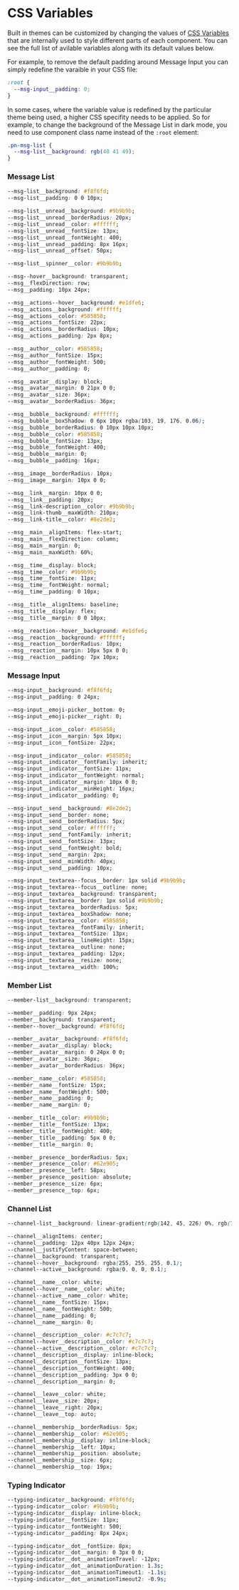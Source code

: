 
<Meta title="UI Customization/CSS Variables" />

# CSS Variables

Built in themes can be customized by changing the values of
[CSS Variables](https://developer.mozilla.org/en-US/docs/Web/CSS/Using_CSS_custom_properties)
that are internally used to style different parts of each component. You can see the full list of
avilable variables along with its default values below.

For example, to remove the default padding around Message Input you can simply redefine the varaible
in your CSS file:

```css
:root {
  --msg-input__padding: 0;
}
```

In some cases, where the variable value is redefined by the particular theme being used, a higher
CSS specifity needs to be applied. So for example, to change the background of the Message List in
dark mode, you need to use component class name instead of the `:root` element:

```css
.pn-msg-list {
  --msg-list__background: rgb(40 41 49);
}
```

### Message List

```css
--msg-list__background: #f8f6fd;
--msg-list__padding: 0 0 10px;

--msg-list__unread__background: #9b9b9b;
--msg-list__unread__borderRadius: 20px;
--msg-list__unread__color: #ffffff;
--msg-list__unread__fontSize: 13px;
--msg-list__unread__fontWeight: 400;
--msg-list__unread__padding: 8px 16px;
--msg-list__unread__offset: 50px;

--msg-list__spinner__color: #9b9b9b;

--msg--hover__background: transparent;
--msg__flexDirection: row;
--msg__padding: 10px 24px;

--msg__actions--hover__background: #e1dfe6;
--msg__actions__background: #ffffff;
--msg__actions__color: #585858;
--msg__actions__fontSize: 22px;
--msg__actions__borderRadius: 10px;
--msg__actions__padding: 2px 8px;

--msg__author__color: #585858;
--msg__author__fontSize: 15px;
--msg__author__fontWeight: 500;
--msg__author__padding: 0;

--msg__avatar__display: block;
--msg__avatar__margin: 0 21px 0 0;
--msg__avatar__size: 36px;
--msg__avatar__borderRadius: 36px;

--msg__bubble__background: #ffffff;
--msg__bubble__boxShadow: 0 6px 10px rgba(103, 19, 176, 0.06);
--msg__bubble__borderRadius: 0 10px 10px 10px;
--msg__bubble__color: #585858;
--msg__bubble__fontSize: 13px;
--msg__bubble__fontWeight: 400;
--msg__bubble__margin: 0;
--msg__bubble__padding: 16px;

--msg__image__borderRadius: 10px;
--msg__image__margin: 10px 0 0;

--msg__link__margin: 10px 0 0;
--msg__link__padding: 20px;
--msg__link-description__color: #9b9b9b;
--msg__link-thumb__maxWidth: 210px;
--msg__link-title__color: #8e2de2;

--msg__main__alignItems: flex-start;
--msg__main__flexDirection: column;
--msg__main__margin: 0;
--msg__main__maxWidth: 60%;

--msg__time__display: block;
--msg__time__color: #9b9b9b;
--msg__time__fontSize: 11px;
--msg__time__fontWeight: normal;
--msg__time__padding: 0 10px;

--msg__title__alignItems: baseline;
--msg__title__display: flex;
--msg__title__margin: 0 0 10px;

--msg__reaction--hover__background: #e1dfe6;
--msg__reaction__background: #ffffff;
--msg__reaction__borderRadius: 10px;
--msg__reaction__margin: 10px 5px 0 0;
--msg__reaction__padding: 7px 10px;
```

### Message Input

```css
--msg-input__background: #f8f6fd;
--msg-input__padding: 0 24px;

--msg-input__emoji-picker__bottom: 0;
--msg-input__emoji-picker__right: 0;

--msg-input__icon__color: #585858;
--msg-input__icon__margin: 5px 10px;
--msg-input__icon__fontSize: 22px;

--msg-input__indicator__color: #585858;
--msg-input__indicator__fontFamily: inherit;
--msg-input__indicator__fontSize: 11px;
--msg-input__indicator__fontWeight: normal;
--msg-input__indicator__margin: 10px 0 0;
--msg-input__indicator__minHeight: 16px;
--msg-input__indicator__padding: 0;

--msg-input__send__background: #8e2de2;
--msg-input__send__border: none;
--msg-input__send__borderRadius: 5px;
--msg-input__send__color: #ffffff;
--msg-input__send__fontFamily: inherit;
--msg-input__send__fontSize: 13px;
--msg-input__send__fontWeight: bold;
--msg-input__send__margin: 2px;
--msg-input__send__minWidth: 40px;
--msg-input__send__padding: 10px;

--msg-input__textarea--focus__border: 1px solid #9b9b9b;
--msg-input__textarea--focus__outline: none;
--msg-input__textarea__background: transparent;
--msg-input__textarea__border: 1px solid #9b9b9b;
--msg-input__textarea__borderRadius: 5px;
--msg-input__textarea__boxShadow: none;
--msg-input__textarea__color: #585858;
--msg-input__textarea__fontFamily: inherit;
--msg-input__textarea__fontSize: 13px;
--msg-input__textarea__lineHeight: 15px;
--msg-input__textarea__outline: none;
--msg-input__textarea__padding: 12px;
--msg-input__textarea__resize: none;
--msg-input__textarea__width: 100%;
```

### Member List

```css
--member-list__background: transparent;

--member__padding: 9px 24px;
--member__background: transparent;
--member--hover__background: #f8f6fd;

--member__avatar__background: #f8f6fd;
--member__avatar__display: block;
--member__avatar__margin: 0 24px 0 0;
--member__avatar__size: 36px;
--member__avatar__borderRadius: 36px;

--member__name__color: #585858;
--member__name__fontSize: 15px;
--member__name__fontWeight: 500;
--member__name__padding: 0;
--member__name__margin: 0;

--member__title__color: #9b9b9b;
--member__title__fontSize: 13px;
--member__title__fontWeight: 400;
--member__title__padding: 5px 0 0;
--member__title__margin: 0;

--member__presence__borderRadius: 5px;
--member__presence__color: #62e905;
--member__presence__left: 58px;
--member__presence__position: absolute;
--member__presence__size: 6px;
--member__presence__top: 6px;
```

### Channel List

```css
--channel-list__background: linear-gradient(rgb(142, 45, 226) 0%, rgb(74, 0, 224) 100%);

--channel__alignItems: center;
--channel__padding: 12px 40px 12px 24px;
--channel__justifyContent: space-between;
--channel__background: transparent;
--channel--hover__background: rgba(255, 255, 255, 0.1);
--channel--active__background: rgba(0, 0, 0, 0.1);

--channel__name__color: white;
--channel--hover__name__color: white;
--channel--active__name__color: white;
--channel__name__fontSize: 15px;
--channel__name__fontWeight: 500;
--channel__name__padding: 0;
--channel__name__margin: 0;

--channel__description__color: #c7c7c7;
--channel--hover__description__color: #c7c7c7;
--channel--active__description__color: #c7c7c7;
--channel__description__display: inline-block;
--channel__description__fontSize: 13px;
--channel__description__fontWeight: 400;
--channel__description__padding: 3px 0 0;
--channel__description__margin: 0;

--channel__leave__color: white;
--channel__leave__size: 20px;
--channel__leave__right: 20px;
--channel__leave__top: auto;

--channel__membership__borderRadius: 5px;
--channel__membership__color: #62e905;
--channel__membership__display: inline-block;
--channel__membership__left: 10px;
--channel__membership__position: absolute;
--channel__membership__size: 6px;
--channel__membership__top: 19px;
```

### Typing Indicator

```css
--typing-indicator__background: #f8f6fd;
--typing-indicator__color: #9b9b9b;
--typing-indicator__display: inline-block;
--typing-indicator__fontSize: 11px;
--typing-indicator__fontWeight: 500;
--typing-indicator__padding: 8px 24px;

--typing-indicator__dot__fontSize: 8px;
--typing-indicator__dot__margin: 0 3px 0 0;
--typing-indicator__dot__animationTravel: -12px;
--typing-indicator__dot__animationDuration: 1.3s;
--typing-indicator__dot__animationTimeout1: -1.1s;
--typing-indicator__dot__animationTimeout2: -0.9s;
```
